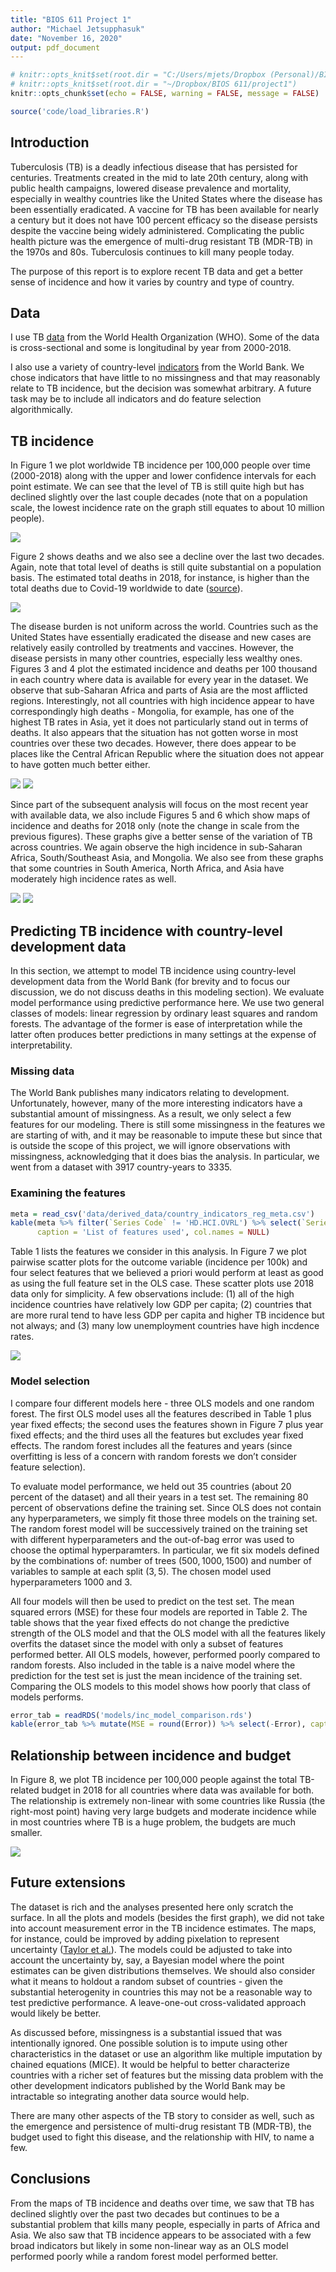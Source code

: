 ```yaml
---
title: "BIOS 611 Project 1"
author: "Michael Jetsupphasuk"
date: "November 16, 2020"
output: pdf_document
---
```


```r
# knitr::opts_knit$set(root.dir = "C:/Users/mjets/Dropbox (Personal)/BIOS 611/project1")
# knitr::opts_knit$set(root.dir = "~/Dropbox/BIOS 611/project1")
knitr::opts_chunk$set(echo = FALSE, warning = FALSE, message = FALSE)
```

```r
source('code/load_libraries.R')
```

## Introduction

Tuberculosis (TB) is a deadly infectious disease that has persisted for centuries. Treatments created in the mid to late 20th century, along with public health campaigns, lowered disease prevalence and mortality, especially in wealthy countries like the United States where the disease has been essentially eradicated. A vaccine for TB has been available for nearly a century but it does not have 100 percent efficacy so the disease persists despite the vaccine being widely administered. Complicating the public health picture was the emergence of multi-drug resistant TB (MDR-TB) in the 1970s and 80s. Tuberculosis continues to kill many people today.

The purpose of this report is to explore recent TB data and get a better sense of incidence and how it varies by country and type of country. 


## Data

I use TB [data](https://www.who.int/tb/country/data/download/en/) from the World Health Organization (WHO). Some of the data is cross-sectional and some is longitudinal by year from 2000-2018. 

I also use a variety of country-level [indicators](https://databank.worldbank.org/source/world-development-indicators#) from the World Bank. We chose indicators that have little to no missingness and that may reasonably relate to TB incidence, but the decision was somewhat arbitrary. A future task may be to include all indicators and do feature selection algorithmically. 


## TB incidence

In Figure 1 we plot worldwide TB incidence per 100,000 people over time (2000-2018) along with the upper and lower confidence intervals for each point estimate. We can see that the level of TB is still quite high but has declined slightly over the last couple decades (note that on a population scale, the lowest incidence rate on the graph still equates to about 10 million people). 

![](figures/world_inc.png)

Figure 2 shows deaths and we also see a decline over the last two decades. Again, note that total level of deaths is still quite substantial on a population basis. The estimated total deaths in 2018, for instance, is higher than the total deaths due to Covid-19 worldwide to date ([source](https://www.worldometers.info/coronavirus/worldwide-graphs/#total-deaths)). 

![](figures/world_deaths.png)


The disease burden is not uniform across the world. Countries such as the United States have essentially eradicated the disease and new cases are relatively easily controlled by treatments and vaccines. However, the disease persists in many other countries, especially less wealthy ones. Figures 3 and 4 plot the estimated incidence and deaths per 100 thousand in each country where data is available for every year in the dataset. We observe that sub-Saharan Africa and parts of Asia are the most afflicted regions. Interestingly, not all countries with high incidence appear to have correspondingly high deaths - Mongolia, for example, has one of the highest TB rates in Asia, yet it does not particularly stand out in terms of deaths. It also appears that the situation has not gotten worse in most countries over these two decades. However, there does appear to be places like the Central African Republic where the situation does not appear to have gotten much better either. 


![](figures/incidence_maps.png)
![](figures/death_maps.png)


Since part of the subsequent analysis will focus on the most recent year with available data, we also include Figures 5 and 6 which show maps of incidence and deaths for 2018 only (note the change in scale from the previous figures). These graphs give a better sense of the variation of TB across countries. We again observe the high incidence in sub-Saharan Africa, South/Southeast Asia, and Mongolia. We also see from these graphs that some countries in South America, North Africa, and Asia have moderately high incidence rates as well. 

![](figures/incidence_maps_2018.png)
![](figures/death_maps_2018.png)


## Predicting TB incidence with country-level development data

In this section, we attempt to model TB incidence using country-level development data from the World Bank (for brevity and to focus our discussion, we do not discuss deaths in this modeling section). We evaluate model performance using predictive performance here. We use two general classes of models: linear regression by ordinary least squares and random forests. The advantage of the former is ease of interpretation while the latter often produces better predictions in many settings at the expense of interpretability. 

### Missing data

The World Bank publishes many indicators relating to development. Unfortunately, however, many of the more interesting indicators have a substantial amount of missingness. As a result, we only select a few features for our modeling. There is still some missingness in the features we are starting of with, and it may be reasonable to impute these but since that is outside the scope of this project, we will ignore observations with missingness, acknowledging that it does bias the analysis. In particular, we went from a dataset with 3917 country-years to 3335. 


### Examining the features

```r
meta = read_csv('data/derived_data/country_indicators_reg_meta.csv')
kable(meta %>% filter(`Series Code` != 'HD.HCI.OVRL') %>% select(`Series Name`), 
      caption = 'List of features used', col.names = NULL)
```

Table 1 lists the features we consider in this analysis. In Figure 7 we plot pairwise scatter plots for the outcome variable (incidence per 100k) and four select features that we believed a priori would perform at least as good as using the full feature set in the OLS case. These scatter plots use 2018 data only for simplicity. A few observations include: (1) all of the high incidence countries have relatively low GDP per capita; (2) countries that are more rural tend to have less GDP per capita and higher TB incidence but not always; and (3) many low unemployment countries have high incdence rates. 

![](figures/pair_scatter.png)


### Model selection

I compare four different models here - three OLS models and one random forest. The first OLS model uses all the features described in Table 1 plus year fixed effects; the second uses the features shown in Figure 7 plus year fixed effects; and the third uses all the features but excludes year fixed effects. The random forest includes all the features and years (since overfitting is less of a concern with random forests we don't consider feature selection). 

To evaluate model performance, we held out 35 countries (about 20 percent of the dataset) and all their years in a test set. The remaining 80 percent of observations define the training set. Since OLS does not contain any hyperparameters, we simply fit those three models on the training set. The random forest model will be successively trained on the training set with different hyperparameters and the out-of-bag error was used to choose the optimal hyperparamters. In particular, we fit six models defined by the combinations of: number of trees $(500, 1000, 1500)$ and number of variables to sample at each split $(3,5)$. The chosen model used hyperparameters 1000 and 3. 

All four models will then be used to predict on the test set. The mean squared errors (MSE) for these four models are reported in Table 2. The table shows that the year fixed effects do not change the predictive strength of the OLS model and that the OLS model with all the features likely overfits the dataset since the model with only a subset of features performed better. All OLS models, however, performed poorly compared to random forests. Also included in the table is a naive model where the prediction for the test set is just the mean incidence of the training set. Comparing the OLS models to this model shows how poorly that class of models performs.

```r
error_tab = readRDS('models/inc_model_comparison.rds')
kable(error_tab %>% mutate(MSE = round(Error)) %>% select(-Error), caption = 'Model prediction errors summary')
```

## Relationship between incidence and budget

In Figure 8, we plot TB incidence per 100,000 people against the total TB-related budget in 2018 for all countries where data was available for both. The relationship is extremely non-linear with some countries like Russia (the right-most point) having very large budgets and moderate incidence while in most countries where TB is a huge problem, the budgets are much smaller.

![](figures/budget_inc.png)

## Future extensions

The dataset is rich and the analyses presented here only scratch the surface. In all the plots and models (besides the first graph), we did not take into account measurement error in the TB incidence estimates. The maps, for instance, could be improved by adding pixelation to represent uncertainty ([Taylor et al.](https://arxiv.org/abs/2005.11993)). The models could be adjusted to take into account the uncertainty by, say, a Bayesian model where the point estimates can be given distributions themselves. We should also consider what it means to holdout a random subset of countries - given the substantial heterogenity in countries this may not be a reasonable way to test predictive performance. A leave-one-out cross-validated approach would likely be better. 

As discussed before, missingness is a substantial issued that was intentionally ignored. One possible solution is to impute using other characteristics in the dataset or use an algorithm like multiple imputation by chained equations (MICE). It would be helpful to better characterize countries with a richer set of features but the missing data problem with the other development indicators published by the World Bank may be intractable so integrating another data source would help. 

There are many other aspects of the TB story to consider as well, such as the emergence and persistence of multi-drug resistant TB (MDR-TB), the budget used to fight this disease, and the relationship with HIV, to name a few. 


## Conclusions

From the maps of TB incidence and deaths over time, we saw that TB has declined slightly over the past two decades but continues to be a substantial problem that kills many people, especially in parts of Africa and Asia. We also saw that TB incidence appears to be associated with a few broad indicators but likely in some non-linear way as an OLS model performed poorly while a random forest model performed better. 